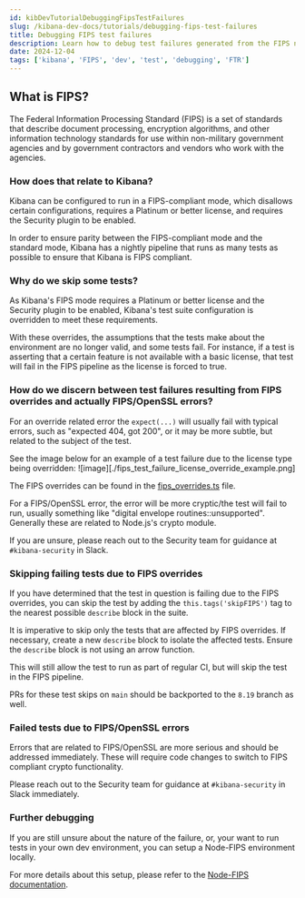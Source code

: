 ```yaml
---
id: kibDevTutorialDebuggingFipsTestFailures
slug: /kibana-dev-docs/tutorials/debugging-fips-test-failures
title: Debugging FIPS test failures
description: Learn how to debug test failures generated from the FIPS nightly pipeline
date: 2024-12-04
tags: ['kibana', 'FIPS', 'dev', 'test', 'debugging', 'FTR']
---
```


## What is FIPS?

The Federal Information Processing Standard (FIPS) is a set of standards that describe document processing,
encryption algorithms, and other information technology standards for use within non-military government agencies 
and by government contractors and vendors who work with the agencies.

### How does that relate to Kibana?

Kibana can be configured to run in a FIPS-compliant mode, which disallows certain configurations,
requires a Platinum or better license, and requires the Security plugin to be enabled.

In order to ensure parity between the FIPS-compliant mode and the standard mode,
Kibana has a nightly pipeline that runs as many tests as possible to ensure that Kibana is FIPS compliant.

### Why do we skip some tests?

As Kibana's FIPS mode requires a Platinum or better license and the Security plugin to be enabled, Kibana's test suite configuration is overridden to meet these requirements.

With these overrides, the assumptions that the tests make about the environment are no longer valid, and some tests fail. For instance, if a test is asserting that a certain feature is not
available with a basic license, that test will fail in the FIPS pipeline as the license is forced to true.

### How do we discern between test failures resulting from FIPS overrides and actually FIPS/OpenSSL errors?

For an override related error the `expect(...)` will usually fail with typical errors, such as "expected 404, got 200", or it may be more subtle, but related to the subject of the test.

See the image below for an example of a test failure due to the license type being overridden:
![image][./fips_test_failure_license_override_example.png]

The FIPS overrides can be found in the [fips_overrides.ts](https://github.com/elastic/kibana/blob/542a56b4829643d05c47bcc47485dd9baaacea32/src/platform/packages/shared/kbn-test/src/functional_tests/lib/fips_overrides.ts) file.

For a FIPS/OpenSSL error, the error will be more cryptic/the test will fail to run, usually something like "digital envelope routines::unsupported". Generally these are related to Node.js's crypto module.

If you are unsure, please reach out to the Security team for guidance at `#kibana-security` in Slack.

### Skipping failing tests due to FIPS overrides

If you have determined that the test in question is failing due to the FIPS overrides, you can skip the test by adding the `this.tags('skipFIPS')` tag to the nearest possible `describe` block in the suite.

It is imperative to skip only the tests that are affected by FIPS overrides. If necessary, create a new `describe` block to isolate the affected tests. Ensure the `describe` block is not using an arrow function.

This will still allow the test to run as part of regular CI, but will skip the test in the FIPS pipeline.

PRs for these test skips on `main` should be backported to the `8.19` branch as well.

### Failed tests due to FIPS/OpenSSL errors

Errors that are related to FIPS/OpenSSL are more serious and should be addressed immediately. These will require code changes to switch to FIPS compliant crypto functionality.

Please reach out to the Security team for guidance at `#kibana-security` in Slack immediately.


### Further debugging

If you are still unsure about the nature of the failure, or, your want to run tests in your own dev environment, you can setup a Node-FIPS environment locally.

For more details about this setup, please refer to the [Node-FIPS documentation](https://github.com/elastic/FIPSGuide/blob/main/node/README.md).